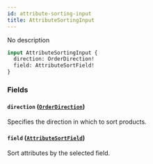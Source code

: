 ```yaml
---
id: attribute-sorting-input
title: AttributeSortingInput
---
```



No description

```graphql
input AttributeSortingInput {
  direction: OrderDirection!
  field: AttributeSortField!
}
```


### Fields

#### `direction` ([`OrderDirection`](../../../developer/api-reference/enums/order-direction))

Specifies the direction in which to sort products.


#### `field` ([`AttributeSortField`](../../../developer/api-reference/enums/attribute-sort-field))

Sort attributes by the selected field.




